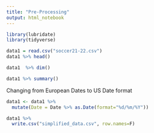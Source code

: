 ```yaml
---
title: "Pre-Processing"
output: html_notebook
---
```


```r
library(lubridate)
library(tidyverse)

data1 = read.csv("soccer21-22.csv")
data1 %>% head()
```

```r
data1  %>% dim()
```
 
```r
data1 %>% summary()
```
 
Changing from European Dates to US Date format
 
```r
data1 <- data1 %>% 
  mutate(Date = Date %>% as.Date(format="%d/%m/%Y"))
```


```r
data1 %>% 
  write.csv("simplified_data.csv", row.names=F)
```



